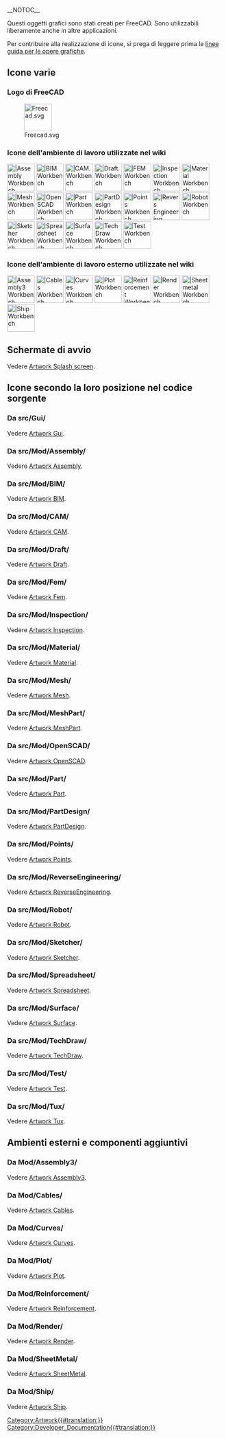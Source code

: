 __NOTOC__
<languages/>

Questi oggetti grafici sono stati creati per FreeCAD. Sono utilizzabili liberamente anche in altre applicazioni.

Per contribuire alla realizzazione di icone, si prega di leggere prima le [[Artwork_Guidelines/it|linee guida per le opere grafiche]].

<span id="Miscellaneous_icons"></span>
==Icone varie==

<span id="FreeCAD_logo"></span>
===Logo di FreeCAD===

[[Image:Freecad.svg|64px]]

<span id="Workbench_icons_used_in_the_wiki"></span>
===Icone dell'ambiente di lavoro utilizzate nel wiki===

[[Image:Workbench_Assembly.svg|64px||Assembly Workbench]]
[[Image:Workbench_BIM.svg|64px||BIM Workbench]]
[[Image:Workbench_CAM.svg|64px||CAM. Workbench]]
[[Image:Workbench_Draft.svg|64px||Draft. Workbench]]
[[Image:Workbench_FEM.svg|64px||FEM Workbench]]
[[Image:Workbench_Inspection.svg|64px||Inspection Workbench]]
[[Image:Workbench_Material.svg|64px||Material Workbench]]
[[Image:Workbench_Mesh.svg|64px||Mesh Workbench]]
[[Image:Workbench_OpenSCAD.svg|64px||OpenSCAD Workbench]]
[[Image:Workbench_Part.svg|64px||Part Workbench]]
[[Image:Workbench_PartDesign.svg|64px||PartDesign Workbench]]
[[Image:Workbench_Points.svg|64px||Points Workbench]]
[[Image:Workbench_Reverse_Engineering.svg|64px||Revers Engineering Workbench]]
[[Image:Workbench_Robot.svg|64px||Robot Workbench]]
[[Image:Workbench_Sketcher.svg|64px||Sketcher Workbench]]
[[Image:Workbench_Spreadsheet.svg|64px||Spreadsheet Workbench]]
[[Image:Workbench_Surface.svg|64px||Surface Workbench]]
[[Image:Workbench_TechDraw.svg|64px||TechDraw Workbench]]
[[Image:Workbench_Test.svg|64px||Test Workbench]]


<span id="External_workbench_icons_used_in_the_wiki"></span>
===Icone dell'ambiente di lavoro esterno utilizzate nel wiki===

[[Image:Assembly3_workbench_icon.svg|64px||Assembly3 Workbench]]
[[Image:Cables workbench icon.svg|64px||Cables Workbench]]
[[Image:Curves workbench icon.svg|64px||Curves Workbench]]
[[Image:Workbench_Plot.svg|64px||Plot Workbench]]
[[Image:Reinforcement_Workbench.svg‎|64px||Reinforcement Workbench]]
[[Image:Render_workbench_icon.svg‎‎|64px||Render Workbench]]
[[Image:Sheetmetal_workbench_icon.svg|64px||Sheetmetal Workbench]]
[[Image:Workbench_Ship.svg|64px||Ship Workbench]]

<span id="Splash_screens"></span>
==Schermate di avvio==

Vedere [[Artwork_Splash_screen/it|Artwork Splash screen]].

<span id="Icons_by_their_location_in_the_source_code"></span>
==Icone secondo la loro posizione nel codice sorgente==

<span id="From_src/Gui/"></span>
===Da src/Gui/===

Vedere [[Artwork_Gui/it|Artwork Gui]].

<span id="From_src/Mod/Assembly/"></span>
===Da src/Mod/Assembly/===

Vedere [[Artwork_Assembly/it|Artwork Assembly]].

<span id="From_src/Mod/BIM/"></span>
===Da src/Mod/BIM/===

Vedere [[Artwork_BIM/it|Artwork BIM]].

<span id="From_src/Mod/CAM/"></span>
===Da src/Mod/CAM/===

Vedere [[Artwork_CAM/it|Artwork CAM]].

<span id="From_src/Mod/Draft/"></span>
===Da src/Mod/Draft/===

Vedere [[Artwork_Draft/it|Artwork Draft]].

<span id="From_src/Mod/Fem/"></span>
===Da src/Mod/Fem/===

Vedere [[Artwork_Fem/it|Artwork Fem]].

<span id="From_src/Mod/Inspection/"></span>
===Da src/Mod/Inspection/===

Vedere [[Artwork_Inspection/it|Artwork Inspection]].

<span id="From_src/Mod/Material/"></span>
===Da src/Mod/Material/===

Vedere [[Artwork_Material/it|Artwork Material]].

<span id="From_src/Mod/Mesh/"></span>
===Da src/Mod/Mesh/===

Vedere [[Artwork_Mesh/it|Artwork Mesh]].

<span id="From_src/Mod/MeshPart/"></span>
===Da src/Mod/MeshPart/===

Vedere [[Artwork_MeshPart/it|Artwork MeshPart]].

<span id="From_src/Mod/OpenSCAD/"></span>
===Da src/Mod/OpenSCAD/===

Vedere [[Artwork_OpenSCAD/it|Artwork OpenSCAD]].

<span id="From_src/Mod/Part/"></span>
===Da src/Mod/Part/===

Vedere [[Artwork_Part/it|Artwork Part]].

<span id="From_src/Mod/PartDesign/"></span>
===Da src/Mod/PartDesign/===

Vedere [[Artwork_PartDesign/it|Artwork PartDesign]].

<span id="From_src/Mod/Points/"></span>
===Da src/Mod/Points/===

Vedere [[Artwork_Points/it|Artwork Points]].

<span id="From_src/Mod/ReverseEngineering/"></span>
===Da src/Mod/ReverseEngineering/===

Vedere [[Artwork_ReverseEngineering/it|Artwork ReverseEngineering]].

<span id="From_src/Mod/Robot/"></span>
===Da src/Mod/Robot/===

Vedere [[Artwork_Robot/it|Artwork Robot]].

<span id="From_src/Mod/Sketcher/"></span>
===Da src/Mod/Sketcher/===

Vedere [[Artwork_Sketcher/it|Artwork Sketcher]].

<span id="From_src/Mod/Spreadsheet/"></span>
===Da src/Mod/Spreadsheet/===

Vedere [[Artwork_Spreadsheet/it|Artwork Spreadsheet]].

<span id="From_src/Mod/Surface/"></span>
===Da src/Mod/Surface/===

Vedere [[Artwork_Surface/it|Artwork Surface]].

<span id="From_src/Mod/TechDraw/"></span>
===Da src/Mod/TechDraw/===

Vedere [[Artwork_TechDraw/it|Artwork TechDraw]].

<span id="From_src/Mod/Test/"></span>
===Da src/Mod/Test/===

Vedere [[Artwork_Test/it|Artwork Test]].

<span id="From_src/Mod/Tux/"></span>
===Da src/Mod/Tux/===

Vedere [[Artwork_Tux/it|Artwork Tux]].

<span id="External_workbenches_and_addons"></span>
==Ambienti esterni e componenti aggiuntivi ==

<span id="From_Mod/Assembly3/"></span>
===Da Mod/Assembly3/===

Vedere [[Artwork_Assembly3/it|Artwork Assembly3]].

<span id="From_Mod/Cables/"></span>
===Da Mod/Cables/===

Vedere [[Artwork_Cables/it|Artwork Cables]].

<span id="From_Mod/Curves/"></span>
===Da Mod/Curves/===

Vedere [[Artwork_Curves/it|Artwork Curves]].

<span id="From_Mod/Plot/"></span>
===Da Mod/Plot/===

Vedere [[Artwork_Plot/it|Artwork Plot]].

<span id="From_Mod/Reinforcement/"></span>
===Da Mod/Reinforcement/===

Vedere [[Artwork_Reinforcement/it|Artwork Reinforcement]].

<span id="From_Mod/Render/"></span>
===Da Mod/Render/=== 

Vedere [[Artwork_Render/it|Artwork Render]].

<span id="From_Mod/SheetMetal/"></span>
===Da Mod/SheetMetal/===

Vedere [[Artwork_SheetMetal/it|Artwork SheetMetal]].

<span id="From_Mod/Ship/"></span>
===Da Mod/Ship/===

Vedere [[Artwork_Ship/it|Artwork Ship]].


[[Category:Artwork{{#translation:}}]]
[[Category:Developer_Documentation{{#translation:}}]]